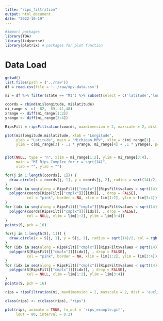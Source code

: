 ```yaml
---
title: "rips_filtration"
output: html_document
date: "2022-10-19"
---
```


```r
#import packages
library(TDA)
library(tidyverse)
library(plotrix) # packages for plot function
```

# Data Load
```r
getwd()
list.files(path = ('../raw'))
df = read.csv(file = '../raw/mpv-data.csv')
```

```r
mi = df %>% filter(state == "MI") %>% subset(select = c('latitude','longitude'))

coords = cbind(mi$longitude, mi$latitude)
mi_range <- c( -82, -89, 41,48)
xrange <- diff(mi_range[1:2])
yrange <- diff(mi_range[3:4])

RipsFilt = ripsFiltration(coords, maxdimension = 2, maxscale = 2, dist = 'euclidean')

plot(mi$longitude,mi$latitude, xlab = "Longitude",
     ylab = "Latitude", main = "Michigan MPV", xlim = c(mi_range[1] - .1*xrange, mi_range[2] + .1*xrange),
     ylim = c(mi_range[3] - .1 * yrange, mi_range[4] + .1 * yrange), pch=20)


plot(NULL, type = "n", xlim = mi_range[1:2], ylim = mi_range[3:4],
     main = "MI Rips Complex for r = sqrt(14)",
     xlab = "", ylab = "")

for(j in 1:length(coords[, 1])) {
  draw.circle(x = coords[j, 1], y = coords[j, 2], radius = sqrt(14)/2, col = rgb(0.1, 0.6, 0.1, 0.05))
}
for (idx in seq(along = RipsFilt[["cmplx"]][RipsFilt$values < sqrt(14)])) {
  polygon(coords[RipsFilt[["cmplx"]][[idx]], , drop = FALSE],
          col = "pink", border = NA, xlim = lim[1:2], ylim = lim[3:4])
}
for (idx in seq(along = RipsFilt[["cmplx"]][RipsFilt$values < sqrt(14)])) {
  polygon(coords[RipsFilt[["cmplx"]][[idx]], , drop = FALSE],
          col = NULL, xlim = lim[1:2], ylim = lim[3:4])
}
points(S, pch = 16)

```
```r
for(j in 1:length(S[, 1])) {
  draw.circle(x = S[j, 1], y = S[j, 2], radius = sqrt(14)/2, col = rgb(0.1, 0.6, 0.1, 0.05))
}
for (idx in seq(along = RipsFilt[["cmplx"]][RipsFilt$values < sqrt(14)])) {
  polygon(S[RipsFilt[["cmplx"]][[idx]], , drop = FALSE],
          col = "pink", border = NA, xlim = lim[1:2], ylim = lim[3:4])
}
for (idx in seq(along = RipsFilt[["cmplx"]][RipsFilt$values < sqrt(14)])) {
  polygon(S[RipsFilt[["cmplx"]][[idx]], , drop = FALSE],
          col = NULL, xlim = lim[1:2], ylim = lim[3:4])
}
points(S, pch = 16)
```

```r
rips = ripsFiltration(mi, maxdimension = 2, maxscale = 2, dist = 'euclidean')

class(rips) <- c(class(rips), "rips")

plot(rips, animate = TRUE, fn_out = 'rips_example.gif',
     lout = 80, interval = 0.2)


```

